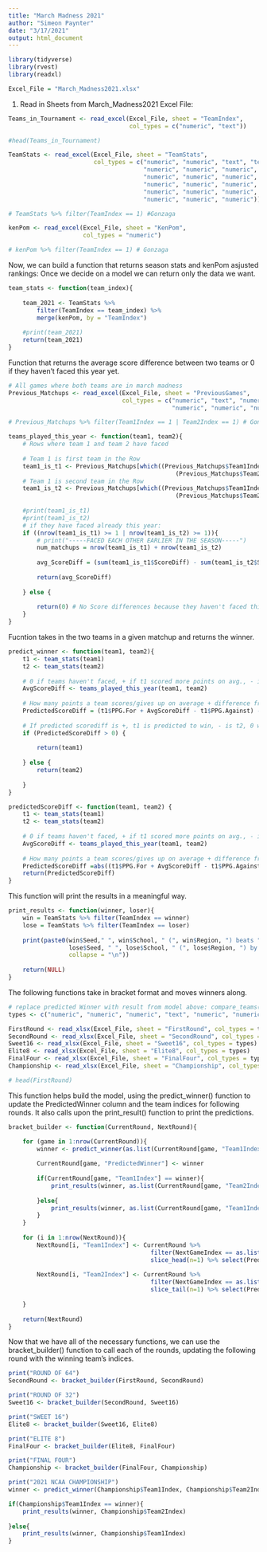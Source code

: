 ```yaml
---
title: "March Madness 2021"
author: "Simeon Paynter"
date: "3/17/2021"
output: html_document
---
```


```r
library(tidyverse)
library(rvest)
library(readxl)

Excel_File = "March_Madness2021.xlsx"
```

1) Read in Sheets from March_Madness2021 Excel File:

```r
Teams_in_Tournament <- read_excel(Excel_File, sheet = "TeamIndex",
                                  col_types = c("numeric", "text"))

#head(Teams_in_Tournament)
```

```r
TeamStats <- read_excel(Excel_File, sheet = "TeamStats",
                        col_types = c("numeric", "numeric", "text", "text", "text", 
                                      "numeric", "numeric", "numeric", "numeric",
                                      "numeric", "numeric", "numeric", "numeric",
                                      "numeric", "numeric", "numeric", "numeric",
                                      "numeric", "numeric", "numeric", "numeric",
                                      "numeric", "numeric", "numeric"))

# TeamStats %>% filter(TeamIndex == 1) #Gonzaga
```

```r
kenPom <- read_excel(Excel_File, sheet = "KenPom",
                     col_types = "numeric")

# kenPom %>% filter(TeamIndex == 1) # Gonzaga
```

Now, we can build a function that returns season stats and kenPom asjusted rankings:
Once we decide on a model we can return only the data we want.

```r
team_stats <- function(team_index){
    
    team_2021 <- TeamStats %>% 
        filter(TeamIndex == team_index) %>%
        merge(kenPom, by = "TeamIndex")
    
    #print(team_2021)
    return(team_2021)
}
```

Function that returns the average score difference between two teams or 0 if they haven't faced this year yet.

```r
# All games where both teams are in march madness
Previous_Matchups <- read_excel(Excel_File, sheet = "PreviousGames",
                                col_types = c("numeric", "text", "numeric", "text", 
                                              "numeric", "numeric", "numeric"))

# Previous_Matchups %>% filter(Team1Index == 1 | Team2Index == 1) # Gonzaga facing other March Madness Teams

teams_played_this_year <- function(team1, team2){
    # Rows where team 1 and team 2 have faced
    
    # Team 1 is first team in the Row
    team1_is_t1 <- Previous_Matchups[which((Previous_Matchups$Team1Index == team1) & 
                                               (Previous_Matchups$Team2Index == team2)), ]
    # Team 1 is second team in the Row
    team1_is_t2 <- Previous_Matchups[which((Previous_Matchups$Team1Index == team2) & 
                                               (Previous_Matchups$Team2Index == team1)), ]
    
    #print(team1_is_t1)
    #print(team1_is_t2)
    # if they have faced already this year:
    if ((nrow(team1_is_t1) >= 1 | nrow(team1_is_t2) >= 1)){
        # print("-----FACED EACH OTHER EARLIER IN THE SEASON-----")
        num_matchups = nrow(team1_is_t1) + nrow(team1_is_t2)
        
        avg_ScoreDiff = (sum(team1_is_t1$ScoreDiff) - sum(team1_is_t2$ScoreDiff)) / num_matchups
        
        return(avg_ScoreDiff)
        
    } else {
        
        return(0) # No Score differences because they haven't faced this year.
    }
}
```

Fucntion takes in the two teams in a given matchup and returns the winner.

```r
predict_winner <- function(team1, team2){
    t1 <- team_stats(team1)
    t2 <- team_stats(team2)
    
    # 0 if teams haven't faced, + if t1 scored more points on avg., - if t2 scored more on average
    AvgScoreDiff <- teams_played_this_year(team1, team2)
    
    # How many points a team scores/gives up on average + difference fro prev. matchups
    PredictedScoreDiff = (t1$PPG.For + AvgScoreDiff - t1$PPG.Against) - (t2$PPG.For - t2$PPG.Against)
    
    # If predicted scorediff is +, t1 is predicted to win, - is t2, 0 would be tie needing another else if ()
    if (PredictedScoreDiff > 0) {
        
        return(team1)
        
    } else {
        return(team2)
        
    }
}

predictedScoreDiff <- function(team1, team2) {
    t1 <- team_stats(team1)
    t2 <- team_stats(team2)
    
    # 0 if teams haven't faced, + if t1 scored more points on avg., - if t2 scored more on average
    AvgScoreDiff <- teams_played_this_year(team1, team2)
    
    # How many points a team scores/gives up on average + difference fro prev. matchups
    PredictedScoreDiff =abs((t1$PPG.For + AvgScoreDiff - t1$PPG.Against) - (t2$PPG.For - t2$PPG.Against))
    return(PredictedScoreDiff)
}
```

This function will print the results in a meaningful way.

```r
print_results <- function(winner, loser){
    win = TeamStats %>% filter(TeamIndex == winner)
    lose = TeamStats %>% filter(TeamIndex == loser)
    
    print(paste0(win$Seed," ", win$School, " (", win$Region, ") beats ", 
                 lose$Seed, " ", lose$School, " (", lose$Region, ") by ", round(predictedScoreDiff(winner,loser), 2), " points.",
                 collapse = "\n"))
    
    return(NULL)
}
```

The following functions take in bracket format and moves winners along.

```r
# replace predicted Winner with result from model above: compare_teams()
types <- c("numeric", "numeric", "numeric", "text", "numeric", "numeric")

FirstRound <- read_xlsx(Excel_File, sheet = "FirstRound", col_types = types) # Type in Winners from FirstFour
SecondRound <- read_xlsx(Excel_File, sheet = "SecondRound", col_types = types)
Sweet16 <- read_xlsx(Excel_File, sheet = "Sweet16", col_types = types)
Elite8 <- read_xlsx(Excel_File, sheet = "Elite8", col_types = types)
FinalFour <- read_xlsx(Excel_File, sheet = "FinalFour", col_types = types)
Championship <- read_xlsx(Excel_File, sheet = "Championship", col_types = types)

# head(FirstRound)
```

This function helps build the model, using the predict_winner() function to update the PredictedWinner column and the team indices for following rounds. It also calls upon the print_result() function to print the predictions.

```r
bracket_builder <- function(CurrentRound, NextRound){

    for (game in 1:nrow(CurrentRound)){
        winner <- predict_winner(as.list(CurrentRound[game, "Team1Index"]), as.list(CurrentRound[game, "Team2Index"]))
        
        CurrentRound[game, "PredictedWinner"] <- winner
        
        if(CurrentRound[game, "Team1Index"] == winner){
            print_results(winner, as.list(CurrentRound[game, "Team2Index"]))
            
        }else{
            print_results(winner, as.list(CurrentRound[game, "Team1Index"]))
        }
    }
    
    for (i in 1:nrow(NextRound)){
        NextRound[i, "Team1Index"] <- CurrentRound %>% 
                                        filter(NextGameIndex == as.list(NextRound[i, "GameIndex"])) %>% 
                                        slice_head(n=1) %>% select(PredictedWinner)
        
        NextRound[i, "Team2Index"] <- CurrentRound %>% 
                                        filter(NextGameIndex == as.list(NextRound[i, "GameIndex"])) %>% 
                                        slice_tail(n=1) %>% select(PredictedWinner)
    
    }
    
    return(NextRound)
}
```

Now that we have all of the necessary functions, we can use the bracket_builder() function to call each of the rounds, updating the following round with the winning team's indices.

```r
print("ROUND OF 64")
SecondRound <- bracket_builder(FirstRound, SecondRound)

print("ROUND OF 32")
Sweet16 <- bracket_builder(SecondRound, Sweet16)

print("SWEET 16")
Elite8 <- bracket_builder(Sweet16, Elite8)

print("ELITE 8")
FinalFour <- bracket_builder(Elite8, FinalFour)

print("FINAL FOUR")
Championship <- bracket_builder(FinalFour, Championship)

print("2021 NCAA CHAMPIONSHIP")
winner <- predict_winner(Championship$Team1Index, Championship$Team2Index)

if(Championship$Team1Index == winner){
    print_results(winner, Championship$Team2Index)
            
}else{
    print_results(winner, Championship$Team1Index)
}
```

